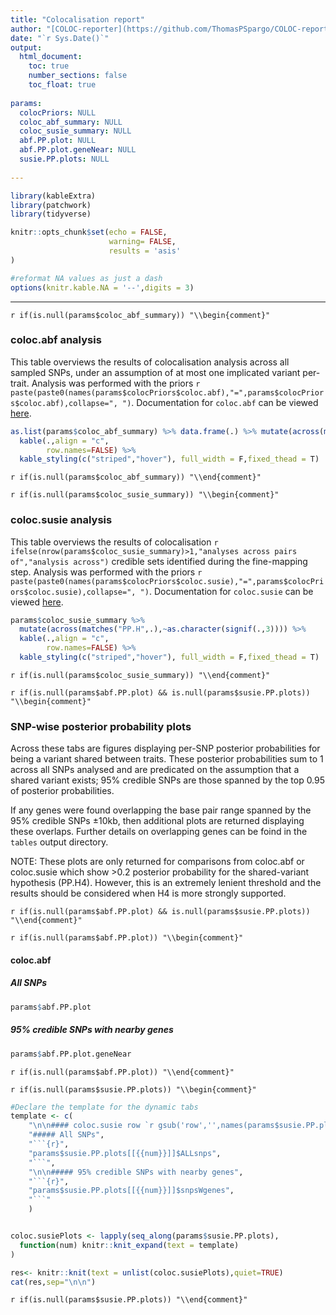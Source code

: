 ```yaml
---
title: "Colocalisation report"
author: "[COLOC-reporter](https://github.com/ThomasPSpargo/COLOC-reporter)"
date: "`r Sys.Date()`"
output:
  html_document:
    toc: true
    number_sections: false
    toc_float: true
    
params:
  colocPriors: NULL
  coloc_abf_summary: NULL
  coloc_susie_summary: NULL
  abf.PP.plot: NULL
  abf.PP.plot.geneNear: NULL
  susie.PP.plots: NULL
  
---
```


<!---
Lines like the following are paired with matching lines including \\end{comment}, which selectively disable report sections based on conditions specified in inline R code
(c.f https://stackoverflow.com/questions/39550732/is-there-a-way-to-have-conditional-markdown-chunk-execution-in-rmarkdown)
`r if(is.null(params$example)) {"\\begin{comment}"}`
--->


```r
library(kableExtra)
library(patchwork)
library(tidyverse)

knitr::opts_chunk$set(echo = FALSE,
                      warning= FALSE,
                      results = 'asis'
)

#reformat NA values as just a dash
options(knitr.kable.NA = '--',digits = 3)
```

___

`r if(is.null(params$coloc_abf_summary)) "\\begin{comment}"`

### coloc.abf analysis

This table overviews the results of colocalisation analysis across all sampled SNPs, under an assumption of at most one implicated variant per-trait. Analysis was performed with the priors `r paste(paste0(names(params$colocPriors$coloc.abf),"=",params$colocPriors$coloc.abf),collapse=", ")`. Documentation for `coloc.abf` can be viewed [here](https://chr1swallace.github.io/coloc/reference/coloc.abf.html).

``` r

as.list(params$coloc_abf_summary) %>% data.frame(.) %>% mutate(across(matches("PP.H",.),~as.character(signif(.,3)))) %>%
  kable(.,align = "c",
        row.names=FALSE) %>%
  kable_styling(c("striped","hover"), full_width = F,fixed_thead = T) 

```


`r if(is.null(params$coloc_abf_summary)) "\\end{comment}"`

`r if(is.null(params$coloc_susie_summary)) "\\begin{comment}"`

### coloc.susie analysis

This table overviews the results of colocalisation `r ifelse(nrow(params$coloc_susie_summary)>1,"analyses across pairs of","analysis across")` credible sets identified during the fine-mapping step. Analysis was performed with the priors `r paste(paste0(names(params$colocPriors$coloc.susie),"=",params$colocPriors$coloc.susie),collapse=", ")`. Documentation for `coloc.susie` can be viewed [here](https://chr1swallace.github.io/coloc/reference/coloc.susie.html).

``` r

params$coloc_susie_summary %>%
  mutate(across(matches("PP.H",.),~as.character(signif(.,3)))) %>%
  kable(.,align = "c",
        row.names=FALSE) %>%
  kable_styling(c("striped","hover"), full_width = F,fixed_thead = T) 

```

`r if(is.null(params$coloc_susie_summary)) "\\end{comment}"`

`r if(is.null(params$abf.PP.plot) && is.null(params$susie.PP.plots)) "\\begin{comment}"`

### SNP-wise posterior probability plots {.tabset}

Across these tabs are figures displaying per-SNP posterior probabilities for being a variant shared between traits. These posterior probabilities sum to 1 across all SNPs analysed and are predicated on the assumption that a shared variant exists; 95% credible SNPs are those spanned by the top 0.95 of posterior probabilities.

If any genes were found overlapping the base pair range spanned by the 95% credible SNPs ±10kb, then additional plots are returned displaying these overlaps. Further details on overlapping genes can be foind in the `tables` output directory.

NOTE: These plots are only returned for comparisons from coloc.abf or coloc.susie which show >0.2 posterior probability for the shared-variant hypothesis (PP.H4). However, this is an extremely lenient threshold and the results should be considered when H4 is more strongly supported.

`r if(is.null(params$abf.PP.plot) && is.null(params$susie.PP.plots)) "\\end{comment}"`

`r if(is.null(params$abf.PP.plot)) "\\begin{comment}"`

#### coloc.abf {.tabset}

##### All SNPs

```r
params$abf.PP.plot
```

##### 95% credible SNPs with nearby genes

```r
params$abf.PP.plot.geneNear
```

`r if(is.null(params$abf.PP.plot)) "\\end{comment}"`

`r if(is.null(params$susie.PP.plots)) "\\begin{comment}"`

```r

#Declare the template for the dynamic tabs
template <- c(
    "\n\n#### coloc.susie row `r gsub('row','',names(params$susie.PP.plots)[{{num}}])` {.tabset}",
    "##### All SNPs",
    "```{r}",
    "params$susie.PP.plots[[{{num}}]]$ALLsnps",
    "```",
    "\n\n##### 95% credible SNPs with nearby genes",
    "```{r}",
    "params$susie.PP.plots[[{{num}}]]$snpsWgenes",
    "```"
    )


coloc.susiePlots <- lapply(seq_along(params$susie.PP.plots),
  function(num) knitr::knit_expand(text = template)
)

res<- knitr::knit(text = unlist(coloc.susiePlots),quiet=TRUE)
cat(res,sep="\n\n")

```

`r if(is.null(params$susie.PP.plots)) "\\end{comment}"`


<!--- Extra HTML to force removal of whitespace caused by the table of contents

<div class="tocify-extend-page" data-unique="tocify-extend-page" style="height: 0;"></div>
--->


